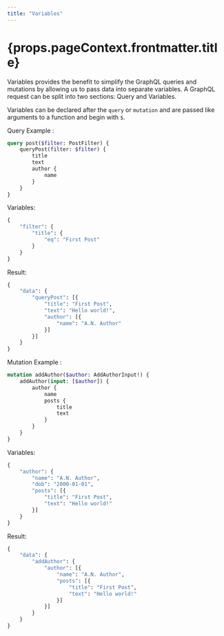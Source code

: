 ```yaml
---
title: "Variables"
---
```


<h1>{props.pageContext.frontmatter.title}</h1>

Variables provides the benefit to simplify the GraphQL queries and mutations by allowing us to pass data into separate variables. A GraphQL request can be split into two sections: Query and Variables.

Variables can be declared after the `query` or `mutation` and are passed like arguments to a function and begin with `$`.

Query Example :

```graphql
query post($filter: PostFilter) {
	queryPost(filter: $filter) {
		title
		text
		author {
			name
		}
	}
}
```

Variables:

```graphql
{
	"filter": {
		"title": {
			"eq": "First Post"
		}
	}
}
```

Result:

```graphql
{
	"data": {
		"queryPost": [{
			"title": "First Post",
			"text": "Hello world!",
			"author": [{
				"name": "A.N. Author"
			}]
		}]
	}
}
```

Mutation Example :

```graphql
mutation addAuthor($author: AddAuthorInput!) {
	addAuthor(input: [$author]) {
		author {
			name
			posts {
				title
				text
			}
		}
	}
}
```

Variables:

```graphql
{
	"author": {
		"name": "A.N. Author",
		"dob": "2000-01-01",
		"posts": [{
			"title": "First Post",
			"text": "Hello world!"
		}]
	}
}
```

Result:

```graphql
{
	"data": {
		"addAuthor": {
			"author": [{
				"name": "A.N. Author",
				"posts": [{
					"title": "First Post",
					"text": "Hello world!"
				}]
			}]
		}
	}
}
```
